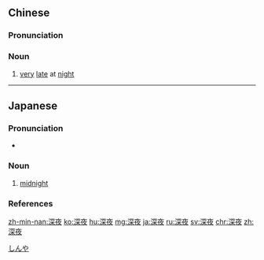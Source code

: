 ==Chinese==
{{zh-forms}}

===Pronunciation===
{{zh-pron
|m=shēnyè
|c=sam1 je6
|h=pfs=chhṳ̂m-ya
|mn=chhim-iā
|cat=n
}}

===Noun===
{{zh-noun}}

# [[very]] [[late]] at [[night]]

----

==Japanese==
{{ja-kanjitab|しん|や|yomi=on}}

===Pronunciation===
* {{ja-pron|しんや|y=o|acc=1|acc_ref=NHK}}

===Noun===
{{ja-noun|しんや}}

# [[midnight]]
#: {{ja-usex|'''深夜'''番組|'''しんや''' ばんぐみ|'''late-night''' broadcast}}

===References===
<references/>

[[Category:ja:Time|しんや]]

[[zh-min-nan:深夜]]
[[ko:深夜]]
[[hu:深夜]]
[[mg:深夜]]
[[ja:深夜]]
[[ru:深夜]]
[[sv:深夜]]
[[chr:深夜]]
[[zh:深夜]]